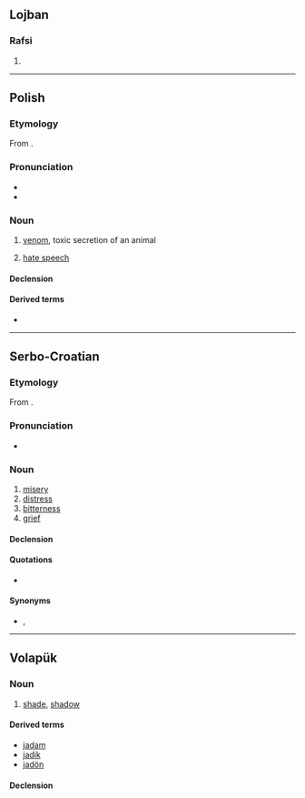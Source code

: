 {{also|JAD|-jad}}

==Lojban==

===Rafsi===
{{jbo-rafsi}}

# {{jbo-rafsi of|jadni}}

----

==Polish==
{{wikipedia|lang=pl}}

===Etymology===
From {{inh|pl|sla-pro|*ědъ}}.

===Pronunciation===
* {{pl-IPA}}
* {{audio|Pl-jad.ogg|Audio|lang=pl}}

===Noun===
{{pl-noun|m-in}}

# [[venom]], toxic secretion of an animal
# {{lb|pl|figurative}} [[hate speech]]

====Declension====
{{pl-decl-noun-m-in}}

====Derived terms====
* {{l|pl|jadowity}}

----

==Serbo-Croatian==

===Etymology===
From {{inh|sh|sla-pro|*jědъ}}.

===Pronunciation===
* {{IPA|/jâd/|lang=sh}}

===Noun===
{{sh-noun|g=m|head=jȁd}}

# [[misery]]
# [[distress]]
# [[bitterness]]
# [[grief]]

====Declension====
{{sh-decl-noun
|jad|jadi
|jada|jada
|jadu|jadima
|jad|jade
|jade|jadi
|jadu|jadima
|jadom|jadima}}

====Quotations====
* {{seeCites|јад|lang=sh}}

====Synonyms====
* {{lb|sh|Croatia}} {{l|sh|boljeznost}}, {{l|sh|vaj}}

----

==Volapük==

===Noun===
{{vo-noun}}

# [[shade]], [[shadow]]

====Derived terms====
* [[jadam]]
* [[jadik]]
* [[jadön]]

====Declension====
{{vo-decl-noun}}